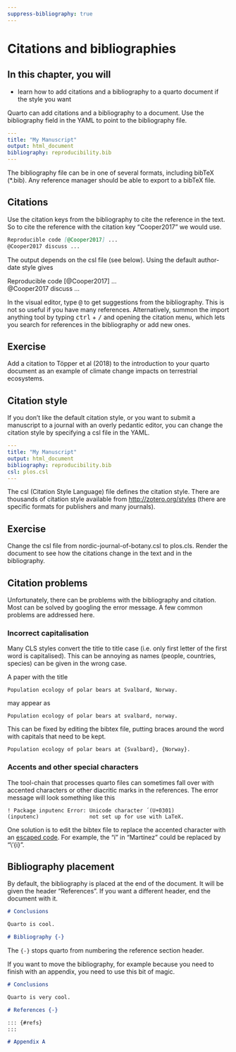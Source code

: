 ```yaml
---
suppress-bibliography: true
---
```



# Citations and bibliographies

::: callout-note
## In this chapter, you will

- learn how to add citations and a bibliography to a quarto document if the style you want
:::

Quarto can add citations and a bibliography to a document. Use the bibliography field in the YAML to point to the bibliography file.

``` yaml
---
title: "My Manuscript"
output: html_document
bibliography: reproducibility.bib
---
```

The bibliography file can be in one of several formats, including bibTeX (\*.bib). 
Any reference manager should be able to export to a bibTeX file.

## Citations

Use the citation keys from the bibliography to cite the reference in the text. So to cite the reference with the citation key "Cooper2017" we would use.

``` markdown
Reproducible code [@Cooper2017] ...
@Cooper2017 discuss ...
```
The output depends on the csl file (see below).
Using the default author-date style gives


<div class="bg-success">
Reproducible code [@Cooper2017] ...\
@Cooper2017 discuss ...\
</div>

In the visual editor, type <kbd>\@</kbd> to get suggestions from the bibliography. 
This is not so useful if you have many references. Alternatively, summon the import anything tool by typing <kbd>ctrl</kbd> + <kbd>/</kbd> and opening the citation menu, which lets you search for references in the bibliography or add new ones.

::: callout-note
## Exercise 

Add a citation to Töpper et al (2018) to the introduction to your quarto document as an example of climate change impacts on terrestrial ecosystems.
:::

## Citation style

If you don't like the default citation style, or you want to submit a manuscript to a journal with an overly pedantic editor, you can change the citation style by specifying a csl file in the YAML.

``` yaml
---
title: "My Manuscript"
output: html_document
bibliography: reproducibility.bib
csl: plos.csl
---
```

The csl (Citation Style Language) file defines the citation style. There are thousands of citation style available from <http://zotero.org/styles> (there are specific formats for publishers and many journals).

::: callout-note
## Exercise

Change the csl file from nordic-journal-of-botany.csl to plos.cls.
Render the document to see how the citations change in the text and in the bibliography.
:::

## Citation problems

Unfortunately, there can be problems with the bibliography and citation. Most can be solved by googling the error message. A few common problems are addressed here.

### Incorrect capitalisation

Many CLS styles convert the title to title case (i.e. only first letter of the first word is capitalised). This can be annoying as names (people, countries, species) can be given in the wrong case.

A paper with the title

    Population ecology of polar bears at Svalbard, Norway.

may appear as

    Population ecology of polar bears at svalbard, norway.

This can be fixed by editing the bibtex file, putting braces around the word with capitals that need to be kept.

    Population ecology of polar bears at {Svalbard}, {Norway}.

### Accents and other special characters

The tool-chain that processes quarto files can sometimes fall over with accented characters or other diacritic marks in the references. The error message will look something like this

    ! Package inputenc Error: Unicode character ́ (U+0301)
    (inputenc)                not set up for use with LaTeX.

One solution is to edit the bibtex file to replace the accented character with an [escaped code](https://en.wikibooks.org/wiki/LaTeX/Special_Characters#Escaped_codes). For example, the "í" in "Martínez" could be replaced by "\\'{i}".

## Bibliography placement

By default, the bibliography is placed at the end of the document. It will be given the header "References". If you want a different header, end the document with it.

``` markdown
# Conclusions

Quarto is cool.

# Bibliography {-}
```

The `{-}` stops quarto from numbering the reference section header.

If you want to move the bibliography, for example because you need to finish with an appendix, you need to use this bit of magic.

``` markdown
# Conclusions

Quarto is very cool.

# References {-}

::: {#refs}
:::

# Appendix A
```
